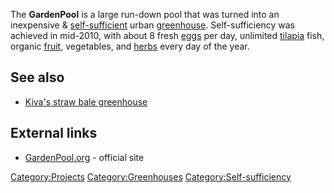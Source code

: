 The '''GardenPool''' is a large run-down pool that was turned into an inexpensive & [[self-sufficient]] urban [[greenhouse]]. Self-sufficiency was achieved in mid-2010, with about 8 fresh [[eggs]] per day, unlimited [[tilapia]] fish, organic [[fruit]], vegetables, and [[herbs]] every day of the year.

== See also == 

* [[Kiva's straw bale greenhouse]]

== External links ==

* [http://gardenpool.org/ GardenPool.org] - official site

{{stub}}

[[Category:Projects]]
[[Category:Greenhouses]]
[[Category:Self-sufficiency]]